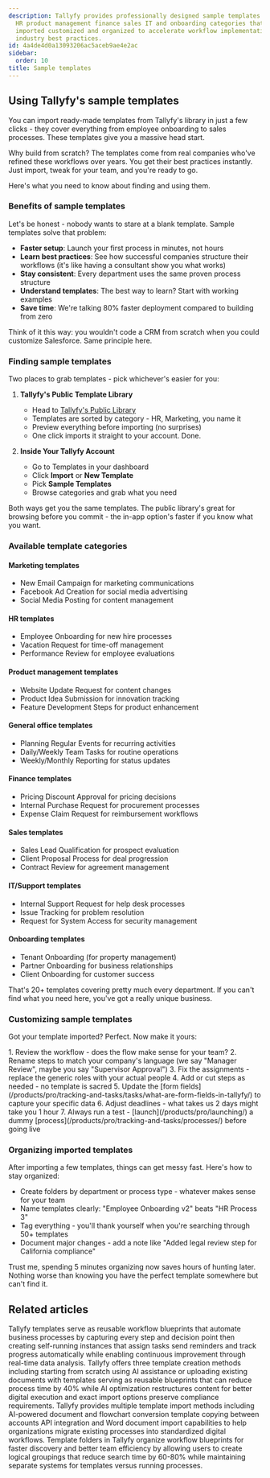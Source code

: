 ```yaml
---
description: Tallyfy provides professionally designed sample templates across marketing
  HR product management finance sales IT and onboarding categories that can be quickly
  imported customized and organized to accelerate workflow implementation while following
  industry best practices.
id: 4a4de4d0a13093206ac5aceb9ae4e2ac
sidebar:
  order: 10
title: Sample templates
---
```



## Using Tallyfy's sample templates

You can import ready-made templates from Tallyfy's library in just a few clicks - they cover everything from employee onboarding to sales processes. These templates give you a massive head start.

Why build from scratch? The templates come from real companies who've refined these workflows over years. You get their best practices instantly. Just import, tweak for your team, and you're ready to go.

Here's what you need to know about finding and using them.

### Benefits of sample templates

Let's be honest - nobody wants to stare at a blank template. Sample templates solve that problem:

- **Faster setup**: Launch your first process in minutes, not hours
- **Learn best practices**: See how successful companies structure their workflows (it's like having a consultant show you what works)
- **Stay consistent**: Every department uses the same proven process structure
- **Understand templates**: The best way to learn? Start with working examples
- **Save time**: We're talking 80% faster deployment compared to building from zero

Think of it this way: you wouldn't code a CRM from scratch when you could customize Salesforce. Same principle here.

### Finding sample templates

Two places to grab templates - pick whichever's easier for you:

1. **Tallyfy's Public Template Library**
   - Head to [Tallyfy's Public Library](https://go.tallyfy.com/public/library)
   - Templates are sorted by category - HR, Marketing, you name it
   - Preview everything before importing (no surprises)
   - One click imports it straight to your account. Done.

2. **Inside Your Tallyfy Account**
   - Go to Templates in your dashboard
   - Click **Import** or **New Template**
   - Pick **Sample Templates**
   - Browse categories and grab what you need

Both ways get you the same templates. The public library's great for browsing before you commit - the in-app option's faster if you know what you want.

### Available template categories

#### Marketing templates
- New Email Campaign for marketing communications
- Facebook Ad Creation for social media advertising
- Social Media Posting for content management

#### HR templates
- Employee Onboarding for new hire processes
- Vacation Request for time-off management
- Performance Review for employee evaluations

#### Product management templates
- Website Update Request for content changes
- Product Idea Submission for innovation tracking
- Feature Development Steps for product enhancement

#### General office templates
- Planning Regular Events for recurring activities
- Daily/Weekly Team Tasks for routine operations
- Weekly/Monthly Reporting for status updates

#### Finance templates
- Pricing Discount Approval for pricing decisions
- Internal Purchase Request for procurement processes
- Expense Claim Request for reimbursement workflows

#### Sales templates
- Sales Lead Qualification for prospect evaluation
- Client Proposal Process for deal progression
- Contract Review for agreement management

#### IT/Support templates
- Internal Support Request for help desk processes
- Issue Tracking for problem resolution
- Request for System Access for security management

#### Onboarding templates
- Tenant Onboarding (for property management)
- Partner Onboarding for business relationships
- Client Onboarding for customer success

That's 20+ templates covering pretty much every department. If you can't find what you need here, you've got a really unique business.

### Customizing sample templates

Got your template imported? Perfect. Now make it yours:

<Steps>
1. Review the workflow - does the flow make sense for your team?
2. Rename steps to match your company's language (we say "Manager Review", maybe you say "Supervisor Approval")
3. Fix the assignments - replace the generic roles with your actual people
4. Add or cut steps as needed - no template is sacred
5. Update the [form fields](/products/pro/tracking-and-tasks/tasks/what-are-form-fields-in-tallyfy/) to capture your specific data
6. Adjust deadlines - what takes us 2 days might take you 1 hour
7. Always run a test - [launch](/products/pro/launching/) a dummy [process](/products/pro/tracking-and-tasks/processes/) before going live
</Steps>

### Organizing imported templates

After importing a few templates, things can get messy fast. Here's how to stay organized:

- Create folders by department or process type - whatever makes sense for your team
- Name templates clearly: "Employee Onboarding v2" beats "HR Process 3"
- Tag everything - you'll thank yourself when you're searching through 50+ templates
- Document major changes - add a note like "Added legal review step for California compliance"

Trust me, spending 5 minutes organizing now saves hours of hunting later. Nothing worse than knowing you have the perfect template somewhere but can't find it.


## Related articles
<CardGrid>
<LinkTitleCard header="<b>Documenting > Templates</b>" href="/products/pro/documenting/templates/" > Tallyfy templates serve as reusable workflow blueprints that automate business processes by capturing every step and decision point then creating self-running instances that assign tasks send reminders and track progress automatically while enabling continuous improvement through real-time data analysis. </LinkTitleCard>
<LinkTitleCard header="<b>Templates > Create templates</b>" href="/products/pro/documenting/templates/create-template/" > Tallyfy offers three template creation methods including starting from scratch using AI assistance or uploading existing documents with templates serving as reusable blueprints that can reduce process time by 40% while AI optimization restructures content for better digital execution and exact import options preserve compliance requirements. </LinkTitleCard>
<LinkTitleCard header="<b>Templates > Import a template</b>" href="/products/pro/documenting/templates/import-feature/" > Tallyfy provides multiple template import methods including AI-powered document and flowchart conversion template copying between accounts API integration and Word document import capabilities to help organizations migrate existing processes into standardized digital workflows. </LinkTitleCard>
<LinkTitleCard header="<b>Templates > Using folders for templates</b>" href="/products/pro/documenting/templates/organize-templates-into-folders/" > Template folders in Tallyfy organize workflow blueprints for faster discovery and better team efficiency by allowing users to create logical groupings that reduce search time by 60-80% while maintaining separate systems for templates versus running processes. </LinkTitleCard>
</CardGrid>